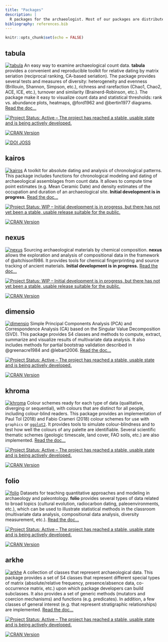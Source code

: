 ```yaml
---
title: "Packages"
description: |
  R packages for the archaeologist. Most of our packages are distributed on [CRAN](https://cran.r-project.org/), but some data packages are too large and can only be installed from [our repository](https://tesselle.r-universe.dev/).
bibliography: references.bib
---
```


```r
knitr::opts_chunk$set(echo = FALSE)
```

## tabula

[<img class="hex-logo" alt="tabula" src="images/tabula.png" />](https://packages.tesselle.org/tabula "Read the documentation.") An easy way to examine archaeological count data. **tabula** provides a convenient and reproducible toolkit for relative dating by matrix seriation (reciprocal ranking, CA-based seriation). The package provides several tests and measures of diversity: heterogeneity and evenness (Brillouin, Shannon, Simpson, etc.), richness and rarefaction (Chao1, Chao2, ACE, ICE, etc.), turnover and similarity (Brainerd-Robinson, etc.). The package make it easy to visualize count data and statistical thresholds: rank vs. abundance plots, heatmaps, @ford1962 and @bertin1977 diagrams. [Read the doc...](https://packages.tesselle.org/tabula)

<aside>
[![Project Status: Active – The project has reached a stable, usable state and is being actively developed.](https://www.repostatus.org/badges/latest/active.svg)](https://www.repostatus.org/#active)

[![CRAN Version](http://www.r-pkg.org/badges/version/tabula)](https://cran.r-project.org/package=tabula)

[![DOI JOSS](https://joss.theoj.org/papers/10.21105/joss.01821/status.svg)](https://doi.org/10.21105/joss.01821)
</aside>

## kairos

[<img class="hex-logo" alt="kairos" src="images/kairos.png" />](https://packages.tesselle.org/kairos "Read the documentation.") A toolkit for absolute dating and analysis of chronological patterns. This package includes functions for chronological modeling and dating of archaeological assemblages from count data. It allows to compute time point estimates (e.g. Mean Ceramic Date) and density estimates of the occupation and duration of an archaeological site. **Initial development is in progress.** [Read the doc...](https://packages.tesselle.org/kairos)

<aside>
[![Project Status: WIP – Initial development is in progress, but there has not yet been a stable, usable release suitable for the public.](https://www.repostatus.org/badges/latest/wip.svg)](https://www.repostatus.org/#wip)

[![CRAN Version](http://www.r-pkg.org/badges/version/kairos)](https://cran.r-project.org/package=kairos)
</aside>

## nexus

[<img class="hex-logo" alt="nexus" src="images/nexus.png" />](https://packages.tesselle.org/nexus "Read the documentation.") Sourcing archaeological materials by chemical composition. **nexus** allows the exploration and analysis of compositional data in the framework of @aitchison1986. It provides tools for chemical fingerprinting and source tracking of ancient materials. **Initial development is in progress.** [Read the doc...](https://packages.tesselle.org/nexus)

<aside>
[![Project Status: WIP – Initial development is in progress, but there has not yet been a stable, usable release suitable for the public.](https://www.repostatus.org/badges/latest/wip.svg)](https://www.repostatus.org/#wip)

[![CRAN Version](http://www.r-pkg.org/badges/version/nexus)](https://cran.r-project.org/package=nexus)
</aside>

## dimensio

[<img class="hex-logo" alt="dimensio" src="images/dimensio.png" />](https://packages.tesselle.org/dimensio "Read the documentation.") Simple Principal Components Analysis (PCA) and Correspondence Analysis (CA) based on the Singular Value Decomposition (SVD). This package provides S4 classes and methods to compute, extract, summarize and visualize results of multivariate data analysis. It also includes methods for partial bootstrap validation described in @greenacre1984 and @lebart2006. [Read the doc...](https://packages.tesselle.org/dimensio)

<aside>
[![Project Status: Active – The project has reached a stable, usable state and is being actively developed.](https://www.repostatus.org/badges/latest/active.svg)](https://www.repostatus.org/#active)

[![CRAN Version](http://www.r-pkg.org/badges/version/dimensio)](https://cran.r-project.org/package=dimensio)
</aside>

## khroma

[<img class="hex-logo" alt="khroma" src="images/khroma.png" />](https://packages.tesselle.org/khroma "Read the documentation.") Colour schemes ready for each type of data (qualitative, diverging or sequential), with colours that are distinct for all people, including colour-blind readers. This package provides an implementation of Paul Tol (2018) and Fabio Crameri (2018) colour schemes for use with `graphics` or [`ggplot2`](https://github.com/tidyverse/ggplot2). It provides tools to simulate colour-blindness and to test how well the colours of any palette are identifiable. Several scientific thematic schemes (geologic timescale, land cover, FAO soils, etc.) are also implemented. [Read the doc...](https://packages.tesselle.org/khroma)

<aside>
[![Project Status: Active – The project has reached a stable, usable state and is being actively developed.](https://www.repostatus.org/badges/latest/active.svg)](https://www.repostatus.org/#active)

[![CRAN Version](http://www.r-pkg.org/badges/version/khroma)](https://cran.r-project.org/package=khroma)
</aside>

## folio

[<img class="hex-logo" alt="folio" src="images/folio.png" />](https://packages.tesselle.org/folio "Read the documentation.") Datasets for teaching quantitative approaches and modeling in archaeology and paleontology. **folio** provides several types of data related to broad topics (cultural evolution, radiocarbon dating, paleoenvironments, etc.), which can be used to illustrate statistical methods in the classroom (multivariate data analysis, compositional data analysis, diversity measurement, etc.). [Read the doc...](https://packages.tesselle.org/folio)

<aside>
[![Project Status: Active – The project has reached a stable, usable state and is being actively developed.](https://www.repostatus.org/badges/latest/active.svg)](https://www.repostatus.org/#active)

[![CRAN Version](http://www.r-pkg.org/badges/version/folio)](https://cran.r-project.org/package=folio)
</aside>

## arkhe

[<img class="hex-logo" alt="arkhe" src="images/arkhe.png" />](https://packages.tesselle.org/arkhe "Read the documentation.") A collection of classes that represent archaeological data. This package provides a set of S4 classes that represent different special types of matrix (absolute/relative frequency, presence/absence data, co-occurrence matrix, etc.) upon which package developers can build subclasses. It also provides a set of generic methods (mutators and coercion mechanisms) and functions (e.g. predicates). In addition, a few classes of general interest (e.g. that represent stratigraphic relationships) are implemented. [Read the doc...](https://packages.tesselle.org/arkhe)

<aside>
[![Project Status: Active – The project has reached a stable, usable state and is being actively developed.](https://www.repostatus.org/badges/latest/active.svg)](https://www.repostatus.org/#active)

[![CRAN Version](http://www.r-pkg.org/badges/version/arkhe)](https://cran.r-project.org/package=arkhe)
</aside>
